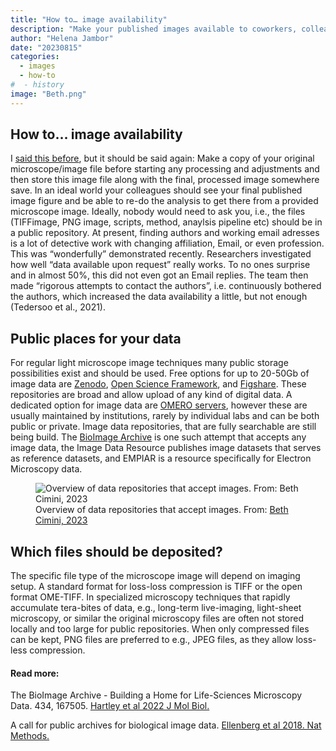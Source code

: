 ```yaml
---
title: "How to… image availability"
description: "Make your published images available to coworkers, colleagues and for future re-analysis"
author: "Helena Jambor"
date: "20230815"
categories:
  - images
  - how-to
#  - history
image: "Beth.png"
---
```

## How to… image availability

I [said this before](../Image_how_mag/index.qmd), but it should be said again: Make a copy of your original microscope/image file before starting any processing and adjustments and then store this image file along with the final, processed image somewhere save. In an ideal world your colleagues should see your final published image figure and be able to re-do the analysis to get there from a provided microscope image. Ideally, nobody would need to ask you, i.e., the files (TIFFimage, PNG image, scripts, method, anaylsis pipeline etc) should be in a public repository. At present, finding authors and working email adresses is a lot of detective work with changing affiliation, Email, or even profession. This was "wonderfully" demonstrated recently. Researchers investigated how well “data available upon request” really works. To no ones surprise and in almost 50%, this did not even got an Email replies. The team then made “rigorous attempts to contact the authors”, i.e. continuously bothered the authors, which increased the data availability a little, but not enough (Tedersoo et al., 2021).

## Public places for your data
For regular light microscope image techniques many public storage possibilities exist and should be used. 
Free options for up to 20-50Gb of image data are <a href="https://zenodo.org/">Zenodo</a>, <a href="https://osf.io/">Open Science Framework</a>, and <a href="https://figshare.com/">Figshare</a>. These repositories are broad and allow upload of any kind of digital data. 
A dedicated option for image data are <a href="https://www.openmicroscopy.org/omero/institution/">OMERO servers</a>, however these are usually maintained by institutions, rarely by individual labs and can be both public or private. 
Image data repositories, that are fully searchable are still being build. The <a href="https://www.ebi.ac.uk/bioimage-archive/">BioImage Archive</a> is one such attempt that accepts any image data, the Image Data Resource publishes image datasets that serves as reference datasets, and EMPIAR is a resource specifically for Electron Microscopy data. 

![Overview of data repositories that accept images. From: <a href="https://zenodo.org/record/7628604">Beth Cimini, 2023</a>](Beth.png)

## Which files should be deposited? 
The specific file type of the microscope image will depend on imaging setup. A standard format for loss-loss compression is TIFF or the open format OME-TIFF. 
In specialized microscopy techniques that rapidly accumulate tera-bites of data, e.g., long-term live-imaging, light-sheet microscopy, or similar the original microscopy files are often not stored locally and too large for public repositories. When only compressed files can be kept, PNG files are preferred to e.g., JPEG files, as they allow loss-less compression. 

#### Read more: 
The BioImage Archive - Building a Home for Life-Sciences Microscopy Data.  434, 167505. <a href="https://doi.org/10.1016/j.jmb.2022.167505">Hartley et al 2022 J Mol Biol.</a> 

A call for public archives for biological image data. <a href="https://doi.org/10.1038/s41592-018-0195-8">Ellenberg et al 2018.  Nat Methods.</a>
